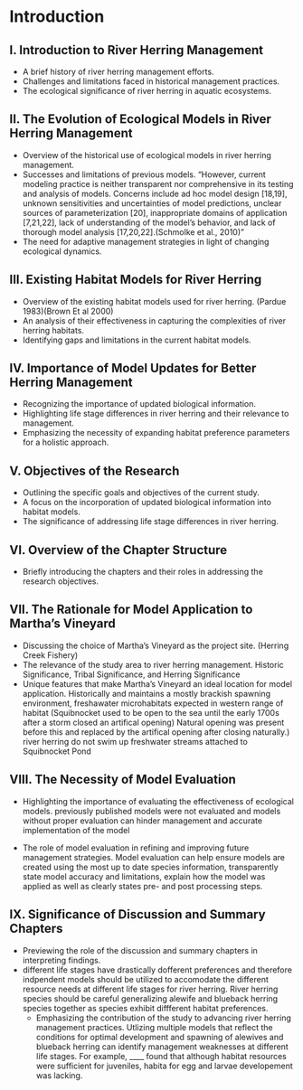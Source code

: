 # Introduction

## I. Introduction to River Herring Management

   - A brief history of river herring management efforts.
   - Challenges and limitations faced in historical management practices.
   - The ecological significance of river herring in aquatic ecosystems.

## II. The Evolution of Ecological Models in River Herring Management

   - Overview of the historical use of ecological models in river herring management.
   - Successes and limitations of previous models.
   "However, current modeling practice is neither transparent nor comprehensive in its testing and analysis of models. Concerns include ad hoc model design [18,19], unknown sensitivities and uncertainties of model predictions, unclear sources of parameterization [20], inappropriate domains of application [7,21,22], lack of understanding of the model’s behavior, and lack of thorough model analysis [17,20,22].(Schmolke et al., 2010)"
   - The need for adaptive management strategies in light of changing ecological dynamics.

## III. Existing Habitat Models for River Herring

   - Overview of the existing habitat models used for river herring.
   (Pardue 1983)(Brown Et al 2000)
   - An analysis of their effectiveness in capturing the complexities of river herring habitats.
   - Identifying gaps and limitations in the current habitat models.

## IV. Importance of Model Updates for Better Herring Management

   - Recognizing the importance of updated biological information.
   - Highlighting life stage differences in river herring and their relevance to management.
   - Emphasizing the necessity of expanding habitat preference parameters for a holistic approach.

## V. Objectives of the Research

   - Outlining the specific goals and objectives of the current study.
   - A focus on the incorporation of updated biological information into habitat models.
   - The significance of addressing life stage differences in river herring.

## VI. Overview of the Chapter Structure

   - Briefly introducing the chapters and their roles in addressing the research objectives.

## VII. The Rationale for Model Application to Martha's Vineyard

   - Discussing the choice of Martha's Vineyard as the project site.
   (Herring Creek Fishery)
   - The relevance of the study area to river herring management.
   Historic Significance, Tribal Significance, and Herring Significance 
   - Unique features that make Martha's Vineyard an ideal location for model application.
Historically and maintains a mostly brackish spawning environment, freshawater microhabitats expected in western range of habitat
(Squibnocket used to be open to the sea until the early 1700s after a storm closed an artifical opening) Natural opening was present before this and replaced by the artifical opening after closing naturally.)
river herring do not swim up freshwater streams attached to Squibnocket Pond

## VIII. The Necessity of Model Evaluation

   - Highlighting the importance of evaluating the effectiveness of ecological models.
previously published models were not evaluated and models without proper evaluation can hinder management and accurate implementation of the model

   - The role of model evaluation in refining and improving future management strategies.
Model evaluation can help ensure models are created using the most up to date species information, transparently state model accuracy and limitations, explain how the model was applied as well as clearly states pre- and post processing steps.

## IX. Significance of Discussion and Summary Chapters

   - Previewing the role of the discussion and summary chapters in interpreting findings.
- different life stages have drastically dofferent preferences and therefore indpendent models should be utilized to accomodate the different resource needs at different life stages for river herring. River herring species should be careful generalizing alewife and blueback herring species together as species exhibit diffferent habitat preferences.
   - Emphasizing the contribution of the study to advancing river herring management practices.
Utlizing multiple models that reflect the conditions for optimal development and spawning of alewives and blueback herring can identify management weaknesses at different life stages. For example, ____ found that although habitat resources were sufficient for juveniles, habita for egg and larvae developement was lacking.